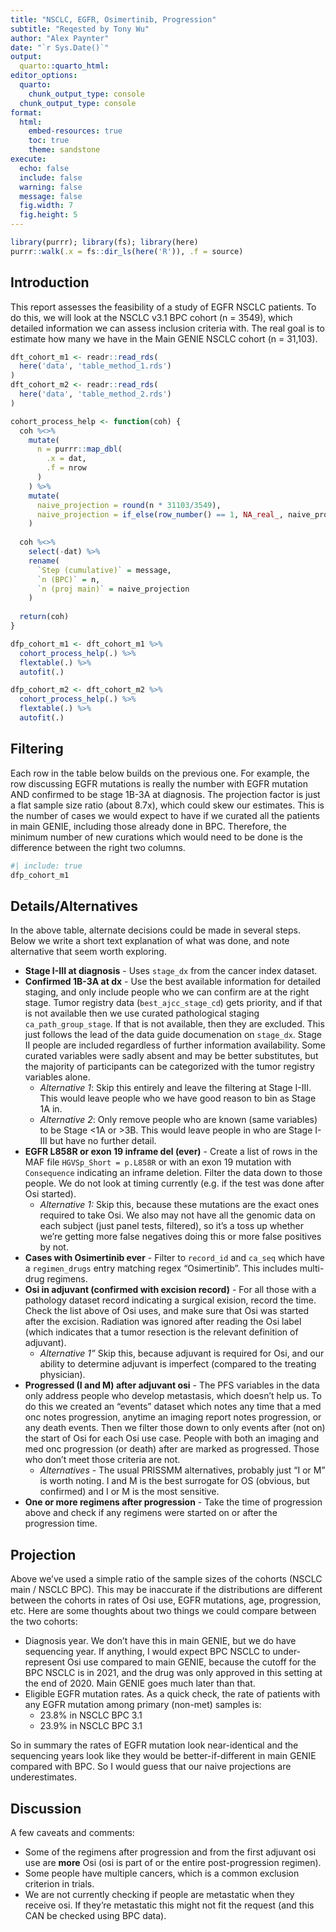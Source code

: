 ```yaml
---
title: "NSCLC, EGFR, Osimertinib, Progression"
subtitle: "Reqested by Tony Wu"
author: "Alex Paynter"
date: "`r Sys.Date()`"
output:
  quarto::quarto_html:
editor_options:
  quarto:
    chunk_output_type: console
  chunk_output_type: console
format:
  html:
    embed-resources: true
    toc: true
    theme: sandstone 
execute:
  echo: false
  include: false
  warning: false
  message: false
  fig.width: 7
  fig.height: 5
---
```


```r

library(purrr); library(fs); library(here)
purrr::walk(.x = fs::dir_ls(here('R')), .f = source)
```


## Introduction

This report assesses the feasibility of a study of EGFR NSCLC patients.  To do this, we will look at the NSCLC v3.1 BPC cohort (n = 3549), which detailed information we can assess inclusion criteria with.  The real goal is to estimate how many we have in the Main GENIE NSCLC cohort (n = 31,103).

```r
dft_cohort_m1 <- readr::read_rds(
  here('data', 'table_method_1.rds')
)
dft_cohort_m2 <- readr::read_rds(
  here('data', 'table_method_2.rds')
)

cohort_process_help <- function(coh) {
  coh %<>%
    mutate(
      n = purrr::map_dbl(
        .x = dat,
        .f = nrow
      )
    ) %>%
    mutate(
      naive_projection = round(n * 31103/3549),
      naive_projection = if_else(row_number() == 1, NA_real_, naive_projection)
    )
  
  coh %<>%
    select(-dat) %>%
    rename(
      `Step (cumulative)` = message,
      `n (BPC)` = n,
      `n (proj main)` = naive_projection
    )
  
  return(coh)
}

dfp_cohort_m1 <- dft_cohort_m1 %>%
  cohort_process_help(.) %>%
  flextable(.) %>%
  autofit(.)

dfp_cohort_m2 <- dft_cohort_m2 %>%
  cohort_process_help(.) %>%
  flextable(.) %>%
  autofit(.)
```


## Filtering

Each row in the table below builds on the previous one.  For example, the row discussing EGFR mutations is really the number with EGFR mutation AND confirmed to be stage 1B-3A at diagnosis.  The projection factor is just a flat sample size ratio (about 8.7x), which could skew our estimates.  This is the number of cases we would expect to have if we curated all the patients in main GENIE, including those already done in BPC.  Therefore, the minimum number of new curations which would need to be done is the difference between the right two columns.


```r
#| include: true
dfp_cohort_m1
```

## Details/Alternatives

In the above table, alternate decisions could be made in several steps.  Below we write a short text explanation of what was done, and note alternative that seem worth exploring.

- **Stage I-III at diagnosis** - Uses `stage_dx` from the cancer index dataset.  
- **Confirmed 1B-3A at dx** - Use the best available information for detailed staging, and only include people who we can confirm are at the right stage.  Tumor registry data (`best_ajcc_stage_cd`) gets priority, and if that is not available then we use curated pathological staging `ca_path_group_stage`.  If that is not available, then they are excluded.   This just follows the lead of the data guide documenation on `stage_dx`.  Stage II people are included regardless of further information availability.   Some curated variables were sadly absent and may be better substitutes, but the majority of participants can be categorized with the tumor registry variables alone.
  - *Alternative 1*:  Skip this entirely and leave the filtering at Stage I-III.  This would leave people who we have good reason to bin as Stage 1A in.
  - *Alternative 2*:  Only remove people who are known (same variables) to be Stage <1A or >3B.  This would leave people in who are Stage I-III but have no further detail.
- **EGFR L858R or exon 19 inframe del (ever)** - Create a list of rows in the MAF file `HGVSp_Short = p.L858R` or with an exon 19 mutation with `Consequence` indicating an inframe deletion.  Filter the data down to those people.  We do not look at timing currently (e.g. if the test was done after Osi started).
  - *Alternative 1:* Skip this, because these mutations are the exact ones required to take Osi.  We also may not have all the genomic data on each subject (just panel tests, filtered), so it's a toss up whether we're getting more false negatives doing this or more false positives by not.
- **Cases with Osimertinib ever** - Filter to `record_id` and `ca_seq` which have a `regimen_drugs` entry matching regex "Osimertinib".  This includes multi-drug regimens.
- **Osi in adjuvant (confirmed with excision record)** - For all those with a pathology dataset record indicating a surgical exision, record the time.  Check the list above of Osi uses, and make sure that Osi was started after the excision.  Radiation was ignored after reading the Osi label (which indicates that a tumor resection is the relevant definition of adjuvant).
  - *Alternative 1"* Skip this, because adjuvant is required for Osi, and our ability to determine adjuvant is imperfect (compared to the treating physician).
- **Progressed (I and M) after adjuvant osi** - The PFS variables in the data only address people who develop metastasis, which doesn't help us.  To do this we created an "events" dataset which notes any time that a med onc notes progression, anytime an imaging report notes progression, or any death events.  Then we filter those down to only events after (not on) the start of Osi for each Osi use case.  People with both an imaging and med onc progression (or death) after are marked as progressed.  Those who don't meet those criteria are not.
  - *Alternatives* - The usual PRISSMM alternatives, probably just "I or M" is worth noting.  I and M is the best surrogate for OS (obvious, but confirmed) and I or M is the most sensitive.
- **One or more regimens after progression** - Take the time of progression above and check if any regimens were started on or after the progression time.

## Projection

Above we've used a simple ratio of the sample sizes of the cohorts (NSCLC main / NSCLC BPC).  This may be inaccurate if the distributions are different between the cohorts in rates of Osi use, EGFR mutations, age, progression, etc.  Here are some thoughts about two things we could compare between the two cohorts:

- Diagnosis year.  We don't have this in main GENIE, but we do have sequencing year.  If anything, I would expect BPC NSCLC to under-represent Osi use compared to main GENIE, because the cutoff for the BPC NSCLC is in 2021, and the drug was only approved in this setting at the end of 2020.  Main GENIE goes much later than that.
- Eligible EGFR mutation rates.  As a quick check, the rate of patients with any EGFR mutation among primary (non-met) samples is:
  - 23.8% in NSCLC BPC 3.1
  - 23.9% in NSCLC BPC 3.1
  
So in summary the rates of EGFR mutation look near-identical and the sequencing years look like they would be better-if-different in main GENIE compared with BPC.  So I would guess that our naive projections are underestimates.


## Discussion

A few caveats and comments:

- Some of the regimens after progression and from the first adjuvant osi use are **more** Osi (osi is part of or the entire post-progression regimen).
- Some people have multiple cancers, which is a common exclusion criterion in trials.
- We are not currently checking if people are metastatic when they receive osi.  If they're metastatic this might not fit the request (and this CAN be checked using BPC data).

